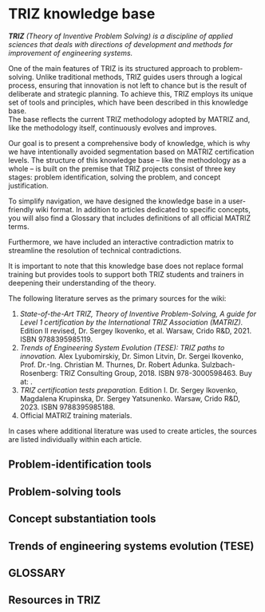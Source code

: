 # TRIZ knowledge base

***TRIZ** (Theory of Inventive Problem Solving) is a discipline of applied sciences that deals with directions of development and methods for improvement of engineering systems.*

One of the main features of TRIZ is its structured approach to problem-solving. Unlike traditional methods, TRIZ guides users through a logical process, ensuring that innovation is not left to chance but is the result of deliberate and strategic planning. To achieve this, TRIZ employs its unique set of tools and principles, which have been described in this knowledge base.  
The base reflects the current TRIZ methodology adopted by MATRIZ and, like the methodology itself, continuously evolves and improves.

Our goal is to present a comprehensive body of knowledge, which is why we have intentionally avoided segmentation based on MATRIZ certification levels. The structure of this knowledge base – like the methodology as a whole – is built on the premise that TRIZ projects consist of three key stages: problem identification, solving the problem, and concept justification.

To simplify navigation, we have designed the knowledge base in a user-friendly wiki format. In addition to articles dedicated to specific concepts, you will also find a Glossary that includes definitions of all official MATRIZ terms.

Furthermore, we have included an interactive contradiction matrix to streamline the resolution of technical contradictions.

It is important to note that this knowledge base does not replace formal training but provides tools to support both TRIZ students and trainers in deepening their understanding of the theory.

The following literature serves as the primary sources for the wiki:

1. *State-of-the-Art TRIZ, Theory of Inventive Problem-Solving, A guide for Level 1 certification by the International TRIZ Association (MATRIZ).* Edition II revised, Dr. Sergey Ikovenko, et al. Warsaw, Crido R&D, 2021. ISBN 9788395985119.
2. *Trends of Engineering System Evolution (TESE): TRIZ paths to innovation.* Alex Lyubomirskiy, Dr. Simon Litvin, Dr. Sergei Ikovenko, Prof. Dr.-Ing. Christian M. Thurnes, Dr. Robert Adunka. Sulzbach-Rosenberg: TRIZ Consulting Group, 2018. ISBN 978-3000598463. Buy at: .
3. *TRIZ certification tests preparation.* Edition I. Dr. Sergey Ikovenko, Magdalena Krupinska, Dr. Sergey Yatsunenko. Warsaw, Crido R&D, 2023. ISBN 9788395985188.
4. Official MATRIZ training materials.

In cases where additional literature was used to create articles, the sources are listed individually within each article.

## Problem-identification tools

## Problem-solving tools

## Concept substantiation tools

## Trends of engineering systems evolution (TESE)

## GLOSSARY

## Resources in TRIZ


